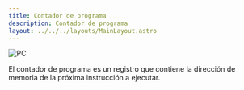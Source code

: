 ```yaml
---
title: Contador de programa
description: Contador de programa
layout: ../../../layouts/MainLayout.astro
---
```


![PC](/assets/components/pc.png)

El contador de programa es un registro que contiene la dirección de memoria de la próxima instrucción a ejecutar.